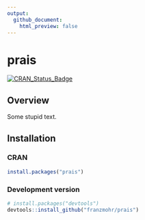 ```yaml
---
output:
  github_document:
    html_preview: false
---
```


# prais

[![CRAN_Status_Badge](https://www.r-pkg.org/badges/version/prais)](https://cran.r-project.org/package=prais)

## Overview

Some stupid text.

## Installation

### CRAN

```r
install.packages("prais")
```

### Development version

```r
# install.packages("devtools")
devtools::install_github("franzmohr/prais")
```
